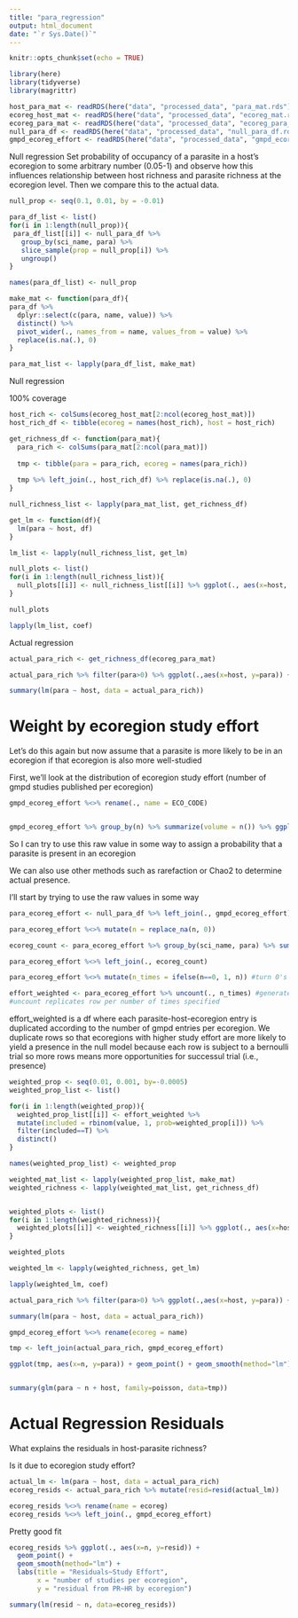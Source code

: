 ```yaml
---
title: "para_regression"
output: html_document
date: "`r Sys.Date()`"
---
```


```r
knitr::opts_chunk$set(echo = TRUE)
```

```r
library(here)
library(tidyverse)
library(magrittr)
```


```r
host_para_mat <- readRDS(here("data", "processed_data", "para_mat.rds"))
ecoreg_host_mat <- readRDS(here("data", "processed_data", "ecoreg_mat.rds"))
ecoreg_para_mat <- readRDS(here("data", "processed_data", "ecoreg_para_mat.rds"))
null_para_df <- readRDS(here("data", "processed_data", "null_para_df.rds"))
gmpd_ecoreg_effort <- readRDS(here("data", "processed_data", "gmpd_ecoreg_effort.rds"))
```

Null regression
Set probability of occupancy of a parasite in a host's ecoregion to some arbitrary number (0.05-1) and observe how this influences relationship between host richness and parasite richness at the ecoregion level. Then we compare this to the actual data.


```r
null_prop <- seq(0.1, 0.01, by = -0.01)
```



```r
para_df_list <- list()
for(i in 1:length(null_prop)){
 para_df_list[[i]] <- null_para_df %>% 
   group_by(sci_name, para) %>% 
   slice_sample(prop = null_prop[i]) %>% 
   ungroup()
}

names(para_df_list) <- null_prop

```



```r
make_mat <- function(para_df){
para_df %>% 
  dplyr::select(c(para, name, value)) %>% 
  distinct() %>% 
  pivot_wider(., names_from = name, values_from = value) %>%
  replace(is.na(.), 0)
}

para_mat_list <- lapply(para_df_list, make_mat)
```


Null regression

100% coverage
```r
host_rich <- colSums(ecoreg_host_mat[2:ncol(ecoreg_host_mat)])
host_rich_df <- tibble(ecoreg = names(host_rich), host = host_rich)
```

```r
get_richness_df <- function(para_mat){
  para_rich <- colSums(para_mat[2:ncol(para_mat)])
  
  tmp <- tibble(para = para_rich, ecoreg = names(para_rich))
  
  tmp %>% left_join(., host_rich_df) %>% replace(is.na(.), 0)
}
```


```r
null_richness_list <- lapply(para_mat_list, get_richness_df)
```



```r
get_lm <- function(df){
  lm(para ~ host, df)
}

lm_list <- lapply(null_richness_list, get_lm)
```

```r
null_plots <- list()
for(i in 1:length(null_richness_list)){
  null_plots[[i]] <- null_richness_list[[i]] %>% ggplot(., aes(x=host, y=para)) + geom_point() + geom_smooth(method = "lm") + labs(title = names(null_richness_list[i])) + xlim(0,65) + ylim(0,270)
}
```

```r
null_plots
```

```r
lapply(lm_list, coef)
```




Actual regression

```r
actual_para_rich <- get_richness_df(ecoreg_para_mat)
```


```r
actual_para_rich %>% filter(para>0) %>% ggplot(.,aes(x=host, y=para)) + geom_point() + geom_smooth(method="lm")

summary(lm(para ~ host, data = actual_para_rich))
```

# Weight by ecoregion study effort

Let's do this again but now assume that a parasite is more likely to be in an ecoregion if that ecoregion is also more well-studied

First, we'll look at the distribution of ecoregion study effort (number of gmpd studies published per ecoregion)
```r
gmpd_ecoreg_effort %<>% rename(., name = ECO_CODE)


gmpd_ecoreg_effort %>% group_by(n) %>% summarize(volume = n()) %>% ggplot(., aes(x=volume)) + geom_histogram(binwidth = 1)
```

So I can try to use this raw value in some way to assign a probability that a parasite is present in an ecoregion

We can also use other methods such as rarefaction or Chao2 to determine actual presence.

I'll start by trying to use the raw values in some way


```r
para_ecoreg_effort <- null_para_df %>% left_join(., gmpd_ecoreg_effort) 

para_ecoreg_effort %<>% mutate(n = replace_na(n, 0))

ecoreg_count <- para_ecoreg_effort %>% group_by(sci_name, para) %>% summarize(ecoreg_count = n()) %>% ungroup()

para_ecoreg_effort %<>% left_join(., ecoreg_count)

para_ecoreg_effort %<>% mutate(n_times = ifelse(n==0, 1, n)) #turn 0's into 1's for replicate count

effort_weighted <- para_ecoreg_effort %>% uncount(., n_times) #generate row per citation from ecoreg_count
#uncount replicates row per number of times specified
```

effort_weighted is a df where each parasite-host-ecoregion entry is duplicated according to the number of gmpd entries per ecoregion. We duplicate rows so that ecoregions with higher study effort are more likely to yield a presence in the null model because each row is subject to a bernoulli trial so more rows means more opportunities for successul trial (i.e., presence)
```r
weighted_prop <- seq(0.01, 0.001, by=-0.0005)
weighted_prop_list <- list()

for(i in 1:length(weighted_prop)){
  weighted_prop_list[[i]] <- effort_weighted %>% 
  mutate(included = rbinom(value, 1, prob=weighted_prop[i])) %>% 
  filter(included==T) %>%
  distinct()
}

names(weighted_prop_list) <- weighted_prop
```

```r
weighted_mat_list <- lapply(weighted_prop_list, make_mat)
weighted_richness <- lapply(weighted_mat_list, get_richness_df)


weighted_plots <- list()
for(i in 1:length(weighted_richness)){
  weighted_plots[[i]] <- weighted_richness[[i]] %>% ggplot(., aes(x=host, y=para)) + geom_point() + geom_smooth(method = "lm") + labs(title = names(weighted_richness[i])) + xlim(0,65) + ylim(0,270)
}
```

```r
weighted_plots
```

```r
weighted_lm <- lapply(weighted_richness, get_lm)
```


```r
lapply(weighted_lm, coef)
```

```r
actual_para_rich %>% filter(para>0) %>% ggplot(.,aes(x=host, y=para)) + geom_point() + geom_smooth(method="lm")

summary(lm(para ~ host, data = actual_para_rich))
```

```r
gmpd_ecoreg_effort %<>% rename(ecoreg = name)

tmp <- left_join(actual_para_rich, gmpd_ecoreg_effort)

ggplot(tmp, aes(x=n, y=para)) + geom_point() + geom_smooth(method="lm")


summary(glm(para ~ n + host, family=poisson, data=tmp))
```



# Actual Regression Residuals

What explains the residuals in host-parasite richness?

Is it due to ecoregion study effort?

```r
actual_lm <- lm(para ~ host, data = actual_para_rich)
ecoreg_resids <- actual_para_rich %>% mutate(resid=resid(actual_lm))

ecoreg_resids %<>% rename(name = ecoreg)
ecoreg_resids %<>% left_join(., gmpd_ecoreg_effort)
```

Pretty good fit
```r
ecoreg_resids %>% ggplot(., aes(x=n, y=resid)) + 
  geom_point() + 
  geom_smooth(method="lm") + 
  labs(title = "Residuals~Study Effort",
       x = "number of studies per ecoregion",
       y = "residual from PR~HR by ecoregion")

summary(lm(resid ~ n, data=ecoreg_resids))
```









